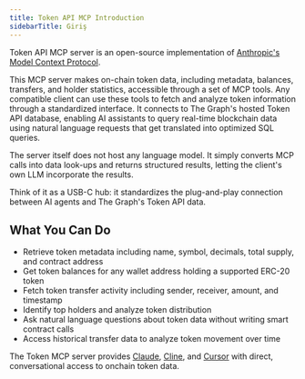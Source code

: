 ```yaml
---
title: Token API MCP Introduction
sidebarTitle: Giriş
---
```


Token API MCP server is an open-source implementation of [Anthropic's Model Context Protocol](https://modelcontextprotocol.io/introduction).

This MCP server makes on-chain token data, including metadata, balances, transfers, and holder statistics, accessible through a set of MCP tools. Any compatible client can use these tools to fetch and analyze token information through a standardized interface. It connects to The Graph's hosted Token API database, enabling AI assistants to query real-time blockchain data using natural language requests that get translated into optimized SQL queries.

The server itself does not host any language model. It simply converts MCP calls into data look-ups and returns structured results, letting the client's own LLM incorporate the results.

Think of it as a USB-C hub: it standardizes the plug-and-play connection between AI agents and The Graph's Token API data.

## What You Can Do

- Retrieve token metadata including name, symbol, decimals, total supply, and contract address
- Get token balances for any wallet address holding a supported ERC-20 token
- Fetch token transfer activity including sender, receiver, amount, and timestamp
- Identify top holders and analyze token distribution
- Ask natural language questions about token data without writing smart contract calls
- Access historical transfer data to analyze token movement over time

The Token MCP server provides [Claude](/ai-suite/token-api-mcp/claude/), [Cline](/ai-suite/token-api-mcp/cline/), and [Cursor](/ai-suite/token-api-mcp/cursor/) with direct, conversational access to onchain token data.

